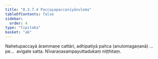 ```yaml
---
title: "8.3.7.4 Paccayapaccanīyānuloma"
tableOfContents: false
sidebar:
  order: 4
type: "tipitaka"
basket: "ab"
---
```



<DynamicBreadcrumb />

<Division number="88">

<Paragraph number="2076">
Nahetupaccayā ārammaṇe cattāri, adhipatiyā pañca (anulomagaṇanā) …pe…  avigate satta.

</Paragraph>
</Division>

<Paragraph number="2077" type="center">
Nīvaraṇasampayuttadukaṃ niṭṭhitaṃ.
</Paragraph>